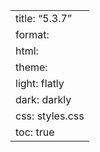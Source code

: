 ---
title: "5.3.7"
format:
    html:
        theme:
            light: flatly
            dark: darkly
        css: styles.css
        toc: true
---